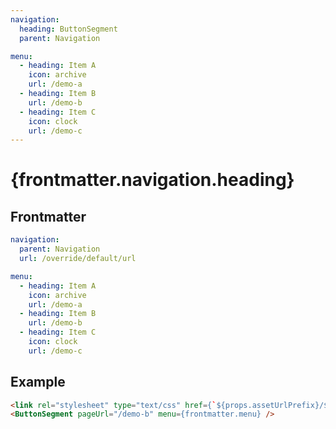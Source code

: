 ```yaml
---
navigation:
  heading: ButtonSegment
  parent: Navigation

menu:
  - heading: Item A
    icon: archive
    url: /demo-a
  - heading: Item B
    url: /demo-b
  - heading: Item C
    icon: clock
    url: /demo-c
---
```


# {frontmatter.navigation.heading}
## Frontmatter
```yaml
navigation:
  parent: Navigation
  url: /override/default/url

menu:
  - heading: Item A
    icon: archive
    url: /demo-a
  - heading: Item B
    url: /demo-b
  - heading: Item C
    icon: clock
    url: /demo-c
```


## Example
```html
<link rel="stylesheet" type="text/css" href={`${props.assetUrlPrefix}/${ceCss}`} />
<ButtonSegment pageUrl="/demo-b" menu={frontmatter.menu} />
```

<link rel="stylesheet" type="text/css" href={`${props.assetUrlPrefix}/${ceCss}`} />
<ButtonSegment pageUrl="/demo-b" menu={frontmatter.menu} />
